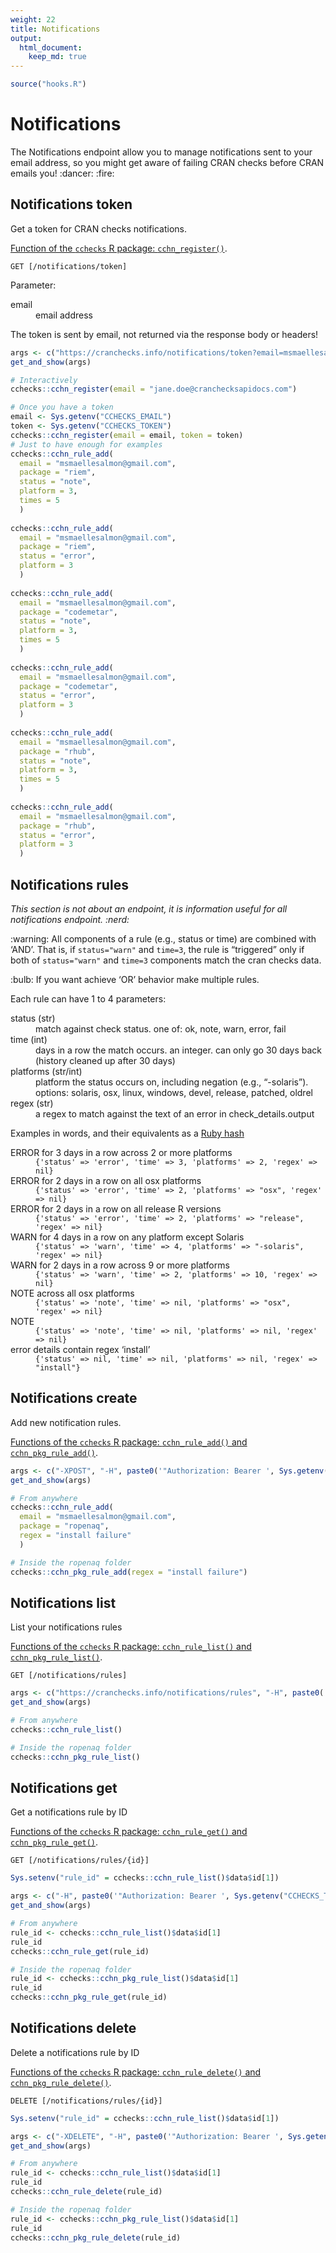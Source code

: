 ```yaml
---
weight: 22
title: Notifications
output: 
  html_document:
    keep_md: true
---
```


```r
source("hooks.R")
```

# Notifications

The Notifications endpoint allow you to manage notifications sent to your email address, so you might get aware of failing CRAN checks before CRAN emails you! :dancer: :fire:

## Notifications token

Get a token for CRAN checks notifications.

[Function of the `cchecks` R package: `cchn_register()`](https://docs.ropensci.org/cchecks/reference/cchn_register.html).

`GET [/notifications/token]`

Parameter:

email
: email address

The token is sent by email, not returned via the response body or headers!

```r
args <- c("https://cranchecks.info/notifications/token?email=msmaellesalmon@gmail.com")
get_and_show(args)
```

```r
# Interactively
cchecks::cchn_register(email = "jane.doe@cranchecksapidocs.com")
```

```r
# Once you have a token
email <- Sys.getenv("CCHECKS_EMAIL")
token <- Sys.getenv("CCHECKS_TOKEN")
cchecks::cchn_register(email = email, token = token)
# Just to have enough for examples
cchecks::cchn_rule_add(
  email = "msmaellesalmon@gmail.com",
  package = "riem",
  status = "note", 
  platform = 3,
  times = 5
  )
  
cchecks::cchn_rule_add(
  email = "msmaellesalmon@gmail.com",
  package = "riem",
  status = "error", 
  platform = 3
  )
  
cchecks::cchn_rule_add(
  email = "msmaellesalmon@gmail.com",
  package = "codemetar",
  status = "note", 
  platform = 3,
  times = 5
  )
  
cchecks::cchn_rule_add(
  email = "msmaellesalmon@gmail.com",
  package = "codemetar",
  status = "error", 
  platform = 3
  )  
  
cchecks::cchn_rule_add(
  email = "msmaellesalmon@gmail.com",
  package = "rhub",
  status = "note", 
  platform = 3,
  times = 5
  )
  
cchecks::cchn_rule_add(
  email = "msmaellesalmon@gmail.com",
  package = "rhub",
  status = "error", 
  platform = 3
  )
```

## Notifications rules

_This section is not about an endpoint, it is information useful for all notifications endpoint. :nerd:_

:warning: All components of a rule (e.g., status or time) are combined with 'AND'. That is,
if `status="warn"` and `time=3`, the rule is "triggered" only if both
of `status="warn"` and `time=3` components match the cran checks data.

:bulb: If you want achieve 'OR' behavior make multiple rules.

Each rule can have 1 to 4 parameters:

status (str)
: match against check status. one of: ok, note, warn, error, fail

time (int)
: days in a row the match occurs. an integer. can only go 30 days
back (history cleaned up after 30 days)

platforms (str/int)
: platform the status occurs on, including negation (e.g., "-solaris"). options:
solaris, osx, linux, windows, devel, release, patched, oldrel

regex (str)
: a regex to match against the text of an error in check_details.output

Examples in words, and their equivalents as a [Ruby hash](https://ruby-doc.org/core-2.7.0/Hash.html)

ERROR for 3 days in a row across 2 or more platforms
: `{'status' => 'error', 'time' => 3, 'platforms' => 2, 'regex' => nil}`

ERROR for 2 days in a row on all osx platforms
: `{'status' => 'error', 'time' => 2, 'platforms' => "osx", 'regex' => nil}`

ERROR for 2 days in a row on all release R versions
: `{'status' => 'error', 'time' => 2, 'platforms' => "release", 'regex' => nil}`

WARN for 4 days in a row on any platform except Solaris
: `{'status' => 'warn', 'time' => 4, 'platforms' => "-solaris", 'regex' => nil}`

WARN for 2 days in a row across 9 or more platforms
: `{'status' => 'warn', 'time' => 2, 'platforms' => 10, 'regex' => nil}`

NOTE across all osx platforms
: `{'status' => 'note', 'time' => nil, 'platforms' => "osx", 'regex' => nil}`

NOTE
: `{'status' => 'note', 'time' => nil, 'platforms' => nil, 'regex' => nil}`

error details contain regex 'install'
: `{'status' => nil, 'time' => nil, 'platforms' => nil, 'regex' => "install"}`

## Notifications create

Add new notification rules.

[Functions of the `cchecks` R package: `cchn_rule_add()` and `cchn_pkg_rule_add()`](https://docs.ropensci.org/cchecks/reference/cchn_rules.html).

```r
args <- c("-XPOST", "-H", paste0('"Authorization: Bearer ', Sys.getenv("CCHECKS_TOKEN"), '"'), "\\\n", "--data", paste0("'", '[{"package": "ropenaq", "regex": "install failure"}]', "'"), "\\\n", "https://cranchecks.info/notifications/rules")
get_and_show(args)
```

```r
# From anywhere
cchecks::cchn_rule_add(
  email = "msmaellesalmon@gmail.com",
  package = "ropenaq",
  regex = "install failure"
  )

# Inside the ropenaq folder
cchecks::cchn_pkg_rule_add(regex = "install failure")
```

## Notifications list

List your notifications rules

[Functions of the `cchecks` R package: `cchn_rule_list()` and `cchn_pkg_rule_list()`](https://docs.ropensci.org/cchecks/reference/cchn_rules.html).

`GET [/notifications/rules]`

```r
args <- c("https://cranchecks.info/notifications/rules", "-H", paste0('"Authorization: Bearer ', Sys.getenv("CCHECKS_TOKEN"), '"'))
get_and_show(args)
```

```r
# From anywhere
cchecks::cchn_rule_list()

# Inside the ropenaq folder
cchecks::cchn_pkg_rule_list()
```

## Notifications get

Get a notifications rule by ID

[Functions of the `cchecks` R package: `cchn_rule_get()` and `cchn_pkg_rule_get()`](https://docs.ropensci.org/cchecks/reference/cchn_rules.html).

`GET [/notifications/rules/{id}]`

```r
Sys.setenv("rule_id" = cchecks::cchn_rule_list()$data$id[1])
```

```r
args <- c("-H", paste0('"Authorization: Bearer ', Sys.getenv("CCHECKS_TOKEN"), '"'), "\\\n", paste0("https://cranchecks.info/notifications/rules/", Sys.getenv("rule_id")))
get_and_show(args)
```

```r
# From anywhere
rule_id <- cchecks::cchn_rule_list()$data$id[1]
rule_id
cchecks::cchn_rule_get(rule_id)

# Inside the ropenaq folder
rule_id <- cchecks::cchn_pkg_rule_list()$data$id[1]
rule_id
cchecks::cchn_pkg_rule_get(rule_id)
```

## Notifications delete

Delete a notifications rule by ID

[Functions of the `cchecks` R package: `cchn_rule_delete()` and `cchn_pkg_rule_delete()`](https://docs.ropensci.org/cchecks/reference/cchn_rules.html).

`DELETE [/notifications/rules/{id}]`

```r
Sys.setenv("rule_id" = cchecks::cchn_rule_list()$data$id[1])
```

```r
args <- c("-XDELETE", "-H", paste0('"Authorization: Bearer ', Sys.getenv("CCHECKS_TOKEN"), '"'), "\\\n", paste0("https://cranchecks.info/notifications/rules/", Sys.getenv("rule_id")))
get_and_show(args)
```

```r
# From anywhere
rule_id <- cchecks::cchn_rule_list()$data$id[1]
rule_id
cchecks::cchn_rule_delete(rule_id)

# Inside the ropenaq folder
rule_id <- cchecks::cchn_pkg_rule_list()$data$id[1]
rule_id
cchecks::cchn_pkg_rule_delete(rule_id)
```
